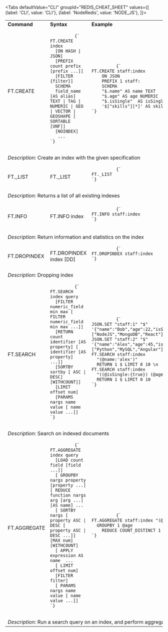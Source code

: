 
<Tabs
  defaultValue="CLI"
  groupId="REDIS_CHEAT_SHEET"
  values={[
    {label: 'CLI', value: 'CLI'},
    {label: 'NodeRedis', value: 'NODE_JS'},
  ]}>

<TabItem value="CLI">

<table>
  <tbody>
    <tr>
      <td>
        <strong>Command</strong>
      </td>
      <td>
        <strong>Syntax</strong>
      </td>
      <td>
        <strong>Example</strong>
      </td>
      <td>
        <strong>Output</strong>
      </td>
    </tr>
    <tr>
      <td>FT.CREATE</td>
      <td class="cst-large-code">
        <pre>
          <code>{`
FT.CREATE index 
  [ON HASH | JSON] 
  [PREFIX count prefix [prefix ...]] 
  [FILTER {filter}]
  SCHEMA 
  field_name [AS alias] TEXT | TAG | NUMERIC | GEO | VECTOR | GEOSHAPE [ SORTABLE [UNF]] 
  [NOINDEX] 
   ...
`}</code>
        </pre>
      </td>
      <td class="cst-large-code">
        <pre>
          <code>{`
FT.CREATE staff:index 
    ON JSON 
    PREFIX 1 staff: 
    SCHEMA 
    "$.name" AS name TEXT 
    "$.age" AS age NUMERIC 
    "$.isSingle"  AS isSingle TAG 
    '$["skills"][*]' AS skills TAG SEPARATOR "|"
`}</code>
        </pre>
      </td>
      <td>OK</td>
    </tr>
    <tr>
      <td colspan="4">
        <em>Description:</em> Create an index with the given specification
      </td>
    </tr>
    <tr>
      <td>FT._LIST</td>
      <td>FT._LIST</td>
      <td>
        <pre>
          <code>{`
FT._LIST
`}</code>
        </pre>
      </td>
      <td>1) staff:index</td>
    </tr>
    <tr>
      <td colspan="4">
        <em>Description:</em> Returns a list of all existing indexes
      </td>
    </tr>
    <tr>
      <td>FT.INFO</td>
      <td>FT.INFO index</td>
      <td>
        <pre>
          <code>{`
FT.INFO staff:index
`}</code>
        </pre>
      </td>
      <td>A list of configuration parameters and stats for the index.</td>
    </tr>
    <tr>
      <td colspan="4">
        <em>Description:</em> Return information and statistics on the index
      </td>
    </tr>
    <tr>
      <td>FT.DROPINDEX</td>
      <td>FT.DROPINDEX index [DD]</td>
      <td>
        <pre>
          <code>{`
FT.DROPINDEX staff:index
`}</code>
        </pre>
      </td>
      <td>OK</td>
    </tr>
    <tr>
      <td colspan="4">
        <em>Description:</em> Dropping index
      </td>
    </tr>
    <tr>
      <td>FT.SEARCH</td>
      <td class="cst-large-code">
        <pre>
          <code>{`
FT.SEARCH index query 
  [FILTER numeric_field min max [ FILTER numeric_field min max ...]] 
  [RETURN count identifier [AS property] [ identifier [AS property] ...]] 
  [SORTBY sortby [ ASC | DESC] [WITHCOUNT]] 
  [LIMIT offset num] 
  [PARAMS nargs name value [ name value ...]] 
`}</code>
        </pre>
      </td>
      <td class="cst-large-code">
        <pre>
          <code>{`
JSON.SET "staff:1" "$" '{"name":"Bob","age":22,"isSingle":true,"skills":["NodeJS","MongoDB","React"]}' \n
JSON.SET "staff:2" "$" '{"name":"Alex","age":45,"isSingle":true,"skills":["Python","MySQL","Angular"]}' \n
FT.SEARCH staff:index 
  "(@name:'alex')" 
  RETURN 1 $ LIMIT 0 10 \n
FT.SEARCH staff:index 
  "((@isSingle:{true}) (@age:[(18 +inf]))" 
  RETURN 1 $ LIMIT 0 10   
`}</code>
        </pre>
      </td>
      <td>Matching documents data</td>
    </tr>
    <tr>
      <td colspan="4">
        <em>Description:</em> Search on indexed documents
      </td>
    </tr>
    <tr>
      <td>FT.AGGREGATE</td>
      <td class="cst-large-code">
        <pre>
          <code>{`
FT.AGGREGATE index query 
  [LOAD count field [field ...]] 
  [ GROUPBY nargs property [property ...] [ REDUCE function nargs arg [arg ...] [AS name] ...
  [ SORTBY nargs [ property ASC | DESC [ property ASC | DESC ...]] [MAX num] [WITHCOUNT] 
  [ APPLY expression AS name  ...
  [ LIMIT offset num] 
  [FILTER filter] 
  [ PARAMS nargs name value [ name value ...]] 
`}</code>
        </pre>
      </td>
      <td class="cst-large-code">
        <pre>
          <code>{`
FT.AGGREGATE staff:index "(@age:[(18 +inf])"
  GROUPBY 1 @age
  	REDUCE COUNT_DISTINCT 1 @name AS staff_count
`}</code>
        </pre>
      </td>
      <td>
        <pre>
          <code>{`
         | age | staff_count |
         | ----| ------------|
         | 22  | 1           |
         | 45  | 1           |
`}</code>
        </pre>
      </td>
    </tr>
    <tr>
      <td colspan="4">
        <em>Description:</em> Run a search query on an index, and perform
        aggregate transformations on the results
      </td>
    </tr>
  </tbody>
</table>

</TabItem>

<TabItem value="NODE_JS">

</TabItem>

</Tabs>
